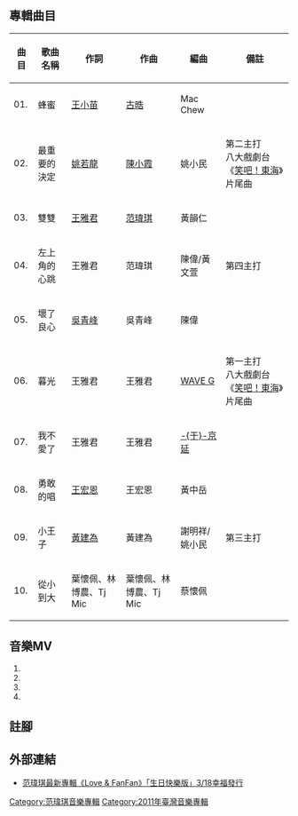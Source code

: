 <!--{{Album infobox |
  Name        = Love and FanFan|
  Type        = 專輯| 
  Artist      = [[范瑋琪|范瑋琪]] |
  Cover       =  |
  Released    = 2011年3月18日  |
  Genre       = [[華语流行|華语流行]]|
  Label       = [[福茂唱片|福茂唱片]]|
  Last album  = [[F_ONE|F ONE]] <br />(2009年) |
  This album  = '''Love and FanFan''' <br />(2011年)|
  Next album  = [[愛，在一起|愛，在一起]]<br/>(2012年)|
  Misc = {{Extra album cover 2| 
  Upper caption = 預購版封面|
  Type          = 專輯|
  Cover         = |
  Lower caption = 幸福美滿預購版}}|
}}

'''Love and FanFan'''是台灣歌手[[范瑋琪|范瑋琪]]的第十張專輯，2011年3月18日發行，這也是她踏入[[婚禮|婚禮]]前的最後一張專輯。<ref>{{Cite book | author = 范瑋琪 | title = Love & Fanfan (附DVD/幸福美滿版) | location =  | publisher = 福茂唱片音樂股份有限公司 | date = 2011-03-18 | pages =  |ISBN =7398702531| accessdate = 2011-04-08 | url = http://www.eslite.com/product.aspx?pgid=1004124362014687 | language= zh-tw| quote =  }}</ref><ref>{{Cite web |url= http://tw.kkbox.com/album/y3IadH1i5hdLP2W0Fd4F008l-index.html |title= 范瑋琪 【Love & FanFan】專輯介紹 |author=  |date= 2011-03 |publisher= KKBOX |language= zh-tw |accessdate= 2011-04-08 |quote=  |archive-url= https://web.archive.org/web/20110322022549/http://tw.kkbox.com/album/y3IadH1i5hdLP2W0Fd4F008l-index.html |archive-date= 2011-03-22 |dead-url= yes }}</ref>-->

==專輯曲目==
{| class="wikitable"
|-
! 曲目 !! 歌曲名稱 !! 作詞 !! 作曲 !!編曲 !!備註
|-
| 01. || 蜂蜜 || [[王小苗|王小苗]] || [[古晧|古晧]] ||Mac Chew ||
|-
| 02. || 最重要的決定 || [[姚若龍|姚若龍]] || [[陳小霞|陳小霞]] || 姚小民 ||第二主打<br>八大戲劇台《[[笑吧！東海|笑吧！東海]]》片尾曲
|-
| 03. || 雙雙 || [[王雅君|王雅君]] || [[范瑋琪|范瑋琪]] ||黃韻仁 ||
|-
| 04. || 左上角的心跳 || 王雅君 || 范瑋琪 ||  陳偉/黃文萱||第四主打
|-
| 05. || 壞了良心 || [[吳青峰|吳青峰]] || 吳青峰 ||陳偉 || 
|-
| 06. || 暮光 || 王雅君 || 王雅君 || [[WAVE_G|WAVE G]] ||第一主打<br>八大戲劇台《[[笑吧！東海|笑吧！東海]]》片尾曲
|-
| 07. || 我不愛了 || 王雅君 || 王雅君 || [[于京延|-{于}-京延]] ||
|-
| 08. || 勇敢的唱 || [[王宏恩|王宏恩]] || 王宏恩 ||黃中岳 ||
|-
| 09. || 小王子 || [[黃建為|黃建為]] || 黃建為 || 謝明祥/姚小民||第三主打
|-
| 10. || 從小到大 || 葉懷佩、林博農、Tj Mic || 葉懷佩、林博農、Tj Mic || 蔡懷佩 ||
|}

==音樂MV==
#{{YouTube|RmrVpCVoVJU|最重要的決定-官方MV}}
#{{YouTube|0N_e-06G7jA|暮光-官方MV}}
#{{YouTube|5ma5jI95gSA|小王子-官方MV}}
#{{YouTube|ukpvE6fruIg|左上角的心跳 官方MV}}

==註腳==
{{reflist|2}}

==外部連結==
*[https://web.archive.org/web/20110323023013/http://www.linfairrecords.com/news/news.php?id=568 范瑋琪最新專輯《Love & FanFan》「生日快樂版」3/18幸福發行]

[[Category:范瑋琪音樂專輯|Category:范瑋琪音樂專輯]]
[[Category:2011年臺灣音樂專輯|Category:2011年臺灣音樂專輯]]